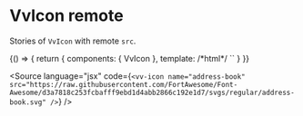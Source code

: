
<Meta title="Components/Icon/remote" />

# VvIcon remote

Stories of `VvIcon` with remote `src`.

<Canvas>
	<Story name="remote">
		{() => {
			return {
				components: { VvIcon },
				template:
					/*html*/
					`<vv-icon name="address-book" src="https://raw.githubusercontent.com/FortAwesome/Font-Awesome/d3a7818c253fcbafff9ebd1d4abb2866c192e1d7/svgs/regular/address-book.svg" />`
			}
		}}
	</Story>
</Canvas>

<Source
	language="jsx"
	code={`<vv-icon name="address-book" src="https://raw.githubusercontent.com/FortAwesome/Font-Awesome/d3a7818c253fcbafff9ebd1d4abb2866c192e1d7/svgs/regular/address-book.svg" />`}
/>
